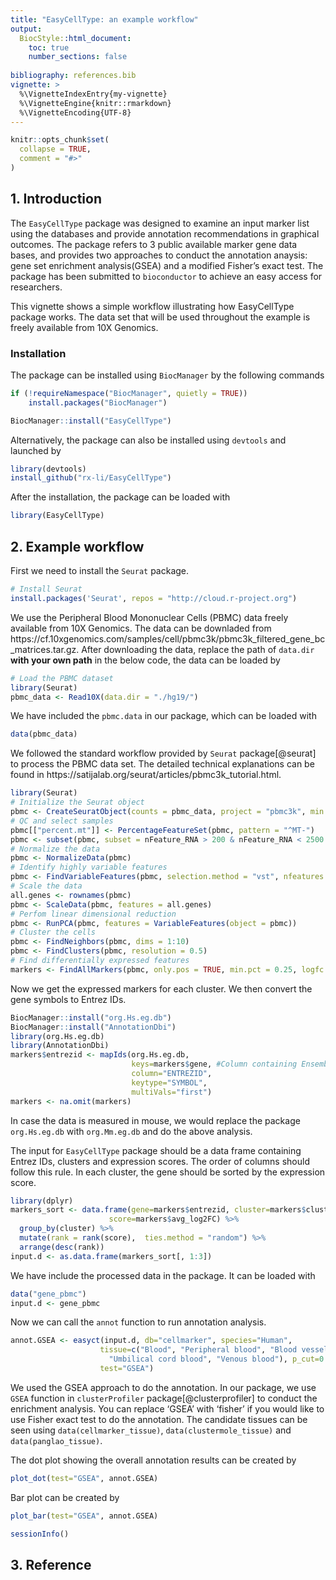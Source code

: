 ```yaml
---
title: "EasyCellType: an example workflow"
output: 
  BiocStyle::html_document:
    toc: true
    number_sections: false
    
bibliography: references.bib 
vignette: >
  %\VignetteIndexEntry{my-vignette}
  %\VignetteEngine{knitr::rmarkdown}
  %\VignetteEncoding{UTF-8}
---
```


```r
knitr::opts_chunk$set(
  collapse = TRUE,
  comment = "#>"
)
```

## 1. Introduction
The `EasyCellType` package was designed to examine an input marker list using 
the databases and provide annotation recommendations in graphical outcomes. 
The package refers to 3 public available marker gene data bases, 
and provides two approaches to conduct the annotation anaysis: 
gene set enrichment analysis(GSEA) and a modified Fisher's exact test.
The package has been submitted to `bioconductor` to achieve an easy access for researchers.  

This vignette shows a simple workflow illustrating how EasyCellType package works. 
The data set that will be used throughout the example is freely available from 
10X Genomics.

### Installation
The package can be installed using `BiocManager` by the following commands
```r
if (!requireNamespace("BiocManager", quietly = TRUE))
    install.packages("BiocManager")

BiocManager::install("EasyCellType")
```

Alternatively, the package can also be installed using `devtools` and launched by
```r
library(devtools)
install_github("rx-li/EasyCellType")
```

After the installation, the package can be loaded with
```r
library(EasyCellType)
```

## 2. Example workflow
First we need to install the `Seurat` package.
```r
# Install Seurat
install.packages('Seurat', repos = "http://cloud.r-project.org")
```

We use the Peripheral Blood Mononuclear Cells (PBMC) data freely available from 10X Genomics. 
The data can be downladed from
https://cf.10xgenomics.com/samples/cell/pbmc3k/pbmc3k_filtered_gene_bc_matrices.tar.gz.
After downloading the data, replace the path of `data.dir` **with your own path** in the below code, the data can be loaded by
```r
# Load the PBMC dataset
library(Seurat)
pbmc_data <- Read10X(data.dir = "./hg19/")
```

We have included the `pbmc.data` in our package, which can be loaded with
```r
data(pbmc_data)
```


We followed the standard workflow provided by `Seurat` package[@seurat] to process the PBMC data set. 
The detailed technical explanations can be found in
https://satijalab.org/seurat/articles/pbmc3k_tutorial.html.
```r
library(Seurat)
# Initialize the Seurat object
pbmc <- CreateSeuratObject(counts = pbmc_data, project = "pbmc3k", min.cells = 3, min.features = 200)
# QC and select samples
pbmc[["percent.mt"]] <- PercentageFeatureSet(pbmc, pattern = "^MT-")
pbmc <- subset(pbmc, subset = nFeature_RNA > 200 & nFeature_RNA < 2500 & percent.mt < 5)
# Normalize the data
pbmc <- NormalizeData(pbmc)
# Identify highly variable features
pbmc <- FindVariableFeatures(pbmc, selection.method = "vst", nfeatures = 2000)
# Scale the data
all.genes <- rownames(pbmc)
pbmc <- ScaleData(pbmc, features = all.genes)
# Perfom linear dimensional reduction
pbmc <- RunPCA(pbmc, features = VariableFeatures(object = pbmc))
# Cluster the cells
pbmc <- FindNeighbors(pbmc, dims = 1:10)
pbmc <- FindClusters(pbmc, resolution = 0.5)
# Find differentially expressed features
markers <- FindAllMarkers(pbmc, only.pos = TRUE, min.pct = 0.25, logfc.threshold = 0.25)
```

Now we get the expressed markers for each cluster. 
We then convert the gene symbols to Entrez IDs.

```r
BiocManager::install("org.Hs.eg.db")
BiocManager::install("AnnotationDbi")
library(org.Hs.eg.db)
library(AnnotationDbi)
markers$entrezid <- mapIds(org.Hs.eg.db,
                           keys=markers$gene, #Column containing Ensembl gene ids
                           column="ENTREZID",
                           keytype="SYMBOL",
                           multiVals="first")
markers <- na.omit(markers)
```

In case the data is measured in mouse, we would replace the package `org.Hs.eg.db` 
with `org.Mm.eg.db` and do the above analysis.

The input for `EasyCellType` package should be a data frame containing Entrez IDs, 
clusters and expression scores. The order of columns should follow this rule.
In each cluster, the gene should be sorted by the expression score.
```r
library(dplyr)
markers_sort <- data.frame(gene=markers$entrezid, cluster=markers$cluster, 
                      score=markers$avg_log2FC) %>% 
  group_by(cluster) %>% 
  mutate(rank = rank(score),  ties.method = "random") %>% 
  arrange(desc(rank)) 
input.d <- as.data.frame(markers_sort[, 1:3])
```

We have include the processed data in the package. It can be loaded with
```r
data("gene_pbmc")
input.d <- gene_pbmc
```


Now we can call the `annot` function to run annotation analysis.
```r
annot.GSEA <- easyct(input.d, db="cellmarker", species="Human", 
                    tissue=c("Blood", "Peripheral blood", "Blood vessel",
                      "Umbilical cord blood", "Venous blood"), p_cut=0.3,
                    test="GSEA")
```

We used the GSEA approach to do the annotation. In our package, we use `GSEA`
function in `clusterProfiler` package[@clusterprofiler] to conduct the enrichment analysis.
You can replace 'GSEA' with 'fisher' if you would like to use Fisher exact test 
to do the annotation.
The candidate tissues can be seen using `data(cellmarker_tissue)`, 
`data(clustermole_tissue)` and `data(panglao_tissue)`.

The dot plot showing the overall annotation results can be created by
```r
plot_dot(test="GSEA", annot.GSEA)
```

Bar plot can be created by
```r
plot_bar(test="GSEA", annot.GSEA)
```

```r
sessionInfo()
```

## 3. Reference





